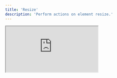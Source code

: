 ```yaml
---
title: 'Resize'
description: 'Perform actions on element resize.'
---
```


<iframe
  style={{ width: '100%', height: '378px', borderRadius: 12 }}
  src="https://ng-primitives.github.io/ng-primitives/#/examples/resize"
/>

## Usage

Assemble the resize directives in your template.

```html
<div (ngpResize)="onResize($event)"></div>
```

## API Reference

The following directives are available to import from the `@ng-primitives/ng-primitives` package:

### NgpResizeDirective

<ResponseField name="ngpResize" type="boolean">
  Event emitted when the element is resize.
</ResponseField>
